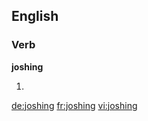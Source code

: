 ==English==

===Verb===
'''joshing'''

# {{present participle of|[[josh]]}}

[[de:joshing]]
[[fr:joshing]]
[[vi:joshing]]